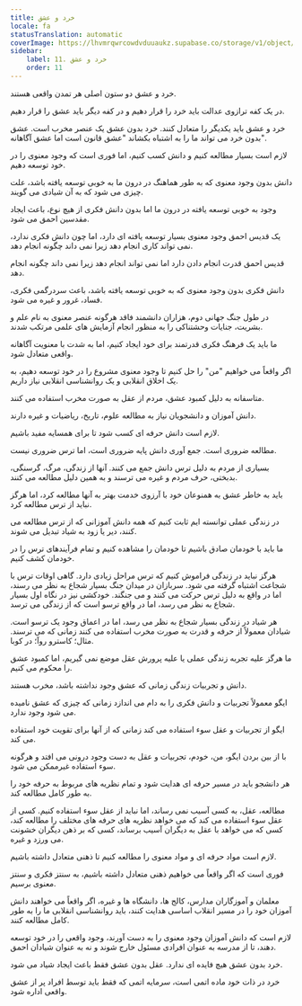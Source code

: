 ```yaml
---
title: خرد و عشق
locale: fa
statusTranslation: automatic
coverImage: https://lhvmrqwrcowdvduuaukz.supabase.co/storage/v1/object/public/strapi-uploads/small_cover-educacion-fundamental.webp-2d51a7828a2b1309555be27f7e2a61a0.webp
sidebar:
    label: 11. خرد و عشق
    order: 11
---
```

خرد و عشق دو ستون اصلی هر تمدن واقعی هستند.

در یک کفه ترازوی عدالت باید خرد را قرار دهیم و در کفه دیگر باید عشق را قرار دهیم.

خرد و عشق باید یکدیگر را متعادل کنند. خرد بدون عشق یک عنصر مخرب است. عشق بدون خرد می تواند ما را به اشتباه بکشاند "عشق قانون است اما عشق آگاهانه".

لازم است بسیار مطالعه کنیم و دانش کسب کنیم، اما فوری است که وجود معنوی را در خود توسعه دهیم.

دانش بدون وجود معنوی که به طور هماهنگ در درون ما به خوبی توسعه یافته باشد، علت چیزی می شود که به آن شیادی می گویند.

وجود به خوبی توسعه یافته در درون ما اما بدون دانش فکری از هیچ نوع، باعث ایجاد مقدسین احمق می شود.

یک قدیس احمق وجود معنوی بسیار توسعه یافته ای دارد، اما چون دانش فکری ندارد، نمی تواند کاری انجام دهد زیرا نمی داند چگونه انجام دهد.

قدیس احمق قدرت انجام دادن دارد اما نمی تواند انجام دهد زیرا نمی داند چگونه انجام دهد.

دانش فکری بدون وجود معنوی که به خوبی توسعه یافته باشد، باعث سردرگمی فکری، فساد، غرور و غیره می شود.

در طول جنگ جهانی دوم، هزاران دانشمند فاقد هرگونه عنصر معنوی به نام علم و بشریت، جنایات وحشتناکی را به منظور انجام آزمایش های علمی مرتکب شدند.

ما باید یک فرهنگ فکری قدرتمند برای خود ایجاد کنیم، اما به شدت با معنویت آگاهانه واقعی متعادل شود.

اگر واقعاً می خواهیم "من" را حل کنیم تا وجود معنوی مشروع را در خود توسعه دهیم، به یک اخلاق انقلابی و یک روانشناسی انقلابی نیاز داریم.

متاسفانه به دلیل کمبود عشق، مردم از عقل به صورت مخرب استفاده می کنند.

دانش آموزان و دانشجویان نیاز به مطالعه علوم، تاریخ، ریاضیات و غیره دارند.

لازم است دانش حرفه ای کسب شود تا برای همسایه مفید باشیم.

مطالعه ضروری است. جمع آوری دانش پایه ضروری است، اما ترس ضروری نیست.

بسیاری از مردم به دلیل ترس دانش جمع می کنند. آنها از زندگی، مرگ، گرسنگی، بدبختی، حرف مردم و غیره می ترسند و به همین دلیل مطالعه می کنند.

باید به خاطر عشق به همنوعان خود با آرزوی خدمت بهتر به آنها مطالعه کرد، اما هرگز نباید از ترس مطالعه کرد.

در زندگی عملی توانسته ایم ثابت کنیم که همه دانش آموزانی که از ترس مطالعه می کنند، دیر یا زود به شیاد تبدیل می شوند.

ما باید با خودمان صادق باشیم تا خودمان را مشاهده کنیم و تمام فرآیندهای ترس را در خودمان کشف کنیم.

هرگز نباید در زندگی فراموش کنیم که ترس مراحل زیادی دارد. گاهی اوقات ترس با شجاعت اشتباه گرفته می شود. سربازان در میدان جنگ بسیار شجاع به نظر می رسند، اما در واقع به دلیل ترس حرکت می کنند و می جنگند. خودکشی نیز در نگاه اول بسیار شجاع به نظر می رسد، اما در واقع ترسو است که از زندگی می ترسد.

هر شیاد در زندگی بسیار شجاع به نظر می رسد، اما در اعماق وجود یک ترسو است. شیادان معمولاً از حرفه و قدرت به صورت مخرب استفاده می کنند زمانی که می ترسند. مثال؛ کاسترو روآ؛ در کوبا.

ما هرگز علیه تجربه زندگی عملی یا علیه پرورش عقل موضع نمی گیریم، اما کمبود عشق را محکوم می کنیم.

دانش و تجربیات زندگی زمانی که عشق وجود نداشته باشد، مخرب هستند.

ایگو معمولاً تجربیات و دانش فکری را به دام می اندازد زمانی که چیزی که عشق نامیده می شود وجود ندارد.

ایگو از تجربیات و عقل سوء استفاده می کند زمانی که از آنها برای تقویت خود استفاده می کند.

با از بین بردن ایگو، من، خودم، تجربیات و عقل به دست وجود درونی می افتد و هرگونه سوء استفاده غیرممکن می شود.

هر دانشجو باید در مسیر حرفه ای هدایت شود و تمام نظریه های مربوط به حرفه خود را به طور کامل مطالعه کند.

مطالعه، عقل، به کسی آسیب نمی رساند، اما نباید از عقل سوء استفاده کنیم. کسی از عقل سوء استفاده می کند که می خواهد نظریه های حرفه های مختلف را مطالعه کند، کسی که می خواهد با عقل به دیگران آسیب برساند، کسی که بر ذهن دیگران خشونت می ورزد و غیره.

لازم است مواد حرفه ای و مواد معنوی را مطالعه کنیم تا ذهنی متعادل داشته باشیم.

فوری است که اگر واقعاً می خواهیم ذهنی متعادل داشته باشیم، به سنتز فکری و سنتز معنوی برسیم.

معلمان و آموزگاران مدارس، کالج ها، دانشگاه ها و غیره، اگر واقعاً می خواهند دانش آموزان خود را در مسیر انقلاب اساسی هدایت کنند، باید روانشناسی انقلابی ما را به طور کامل مطالعه کنند.

لازم است که دانش آموزان وجود معنوی را به دست آورند، وجود واقعی را در خود توسعه دهند، تا از مدرسه به عنوان افرادی مسئول خارج شوند و نه به عنوان شیادان احمق.

خرد بدون عشق هیچ فایده ای ندارد. عقل بدون عشق فقط باعث ایجاد شیاد می شود.

خرد در ذات خود ماده اتمی است، سرمایه اتمی که فقط باید توسط افراد پر از عشق واقعی اداره شود.

